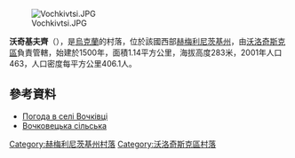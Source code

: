 [[Image:Vochkivtsi.JPG|right]]

'''沃奇基夫齊'''（{{lang-uk|Вочківці}}），是[[烏克蘭|烏克蘭]]的村落，位於該國西部[[赫梅利尼茨基州|赫梅利尼茨基州]]，由[[沃洛奇斯克區|沃洛奇斯克區]]負責管轄，始建於1500年，面積1.14平方公里，海拔高度283米，2001年人口463，人口密度每平方公里406.1人。

{{coord|49|34|20|N|26|13|0|E|scale:100000|display=title}}

==參考資料==
* [http://weather.in.ua/ua/hmel'nickaja/4689 Погода в селі Вочківці] {{Wayback|url=http://weather.in.ua/ua/hmel%27nickaja/4689 |date=20160305195422 }}
* [http://volrada.km.ua/content/view/146/133/ Вочковецька сільська]{{dead link|date=2018年3月 |bot=InternetArchiveBot |fix-attempted=yes }}

{{DEFAULTSORT:Вочківці}}
[[Category:赫梅利尼茨基州村落|Category:赫梅利尼茨基州村落]]
[[Category:沃洛奇斯克區村落|Category:沃洛奇斯克區村落]]


{{Khmelnytskyi-geo-stub}}